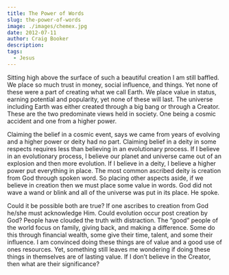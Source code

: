 ```yaml
---
title: The Power of Words
slug: the-power-of-words
image: ./images/chemex.jpg
date: 2012-07-11
author: Craig Booker
description:
tags:
  - Jesus
---
```


Sitting high above the surface of such a beautiful creation I am still baffled. We place so much trust in money, social influence, and things. Yet none of these were a part of creating what we call Earth. We place value in status, earning potential and popularity, yet none of these will last. The universe including Earth was either created through a big bang or through a Creator. These are the two predominate views held in society. One being a cosmic accident and one from a higher power.

Claiming the belief in a cosmic event, says we came from years of evolving and a higher power or deity had no part. Claiming belief in a deity in some respects requires less than believing in an evolutionary process. If I believe in an evolutionary process, I believe our planet and universe came out of an explosion and then more evolution. If I believe in a deity, I believe a higher power put everything in place. The most common ascribed deity is creation from God through spoken word. So placing other aspects aside, if we believe in creation then we must place some value in words. God did not wave a wand or blink and all of the universe was put in its place. He spoke.

Could it be possible both are true? If one ascribes to creation from God he/she must acknowledge Him. Could evolution occur post creation by God? People have clouded the truth with distraction. The “good” people of the world focus on family, giving back, and making a difference. Some do this through financial wealth, some give their time, talent, and some their influence. I am convinced doing these things are of value and a good use of ones resources. Yet, something still leaves me wondering if doing these things in themselves are of lasting value. If I don’t believe in the Creator, then what are their significance?
